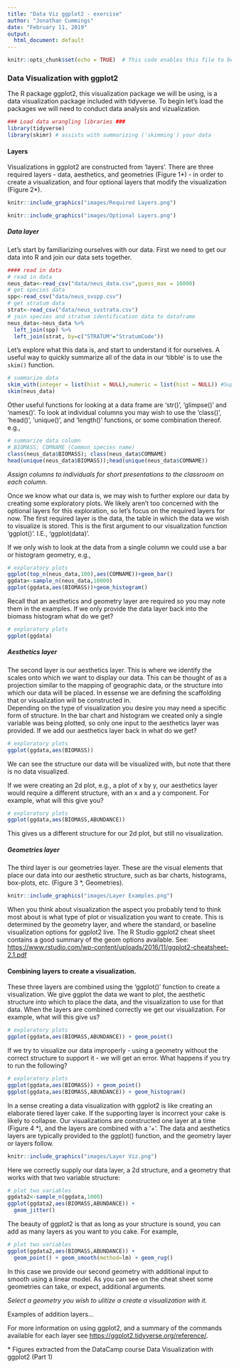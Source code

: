 ```yaml
---
title: "Data Viz ggplot2 - exercise"
author: "Jonathan Cummings"
date: "February 11, 2019"
output:
  html_document: default
---
```


```r
knitr::opts_chunk$set(echo = TRUE)  # This code enables this file to be used as a 'markdown' file
```

### Data Visualization with ggplot2
The R package ggplot2, this visualization package we will be using, is a data visualization package included with tidyverse.  To begin let's load the packages we will need to conduct data analysis and vizualization.
```r
### Load data wrangling libraries ###
library(tidyverse)
library(skimr) # assists with summarizing ('skimming') your data
```

#### Layers
Visualizations in ggplot2 are constructed from 'layers'. There are three required layers - data, aesthetics, and geometries (Figure 1&ast;) - in order to create a visualization, and four optional layers that modify the visualization (Figure 2&ast;).

```r
knitr::include_graphics("images/Required Layers.png")
```
```r
knitr::include_graphics("images/Optional Layers.png")
```

##### Data layer
Let's start by familiarizing ourselves with our data.  First we need to get our data into R and join our data sets together.
```r
#### read in data
# read in data
neus_data<-read_csv("data/neus_data.csv",guess_max = 16000) 
# get species data
spp<-read_csv("data/neus_svspp.csv") 
# get stratum data
strat<-read_csv("data/neus_svstrata.csv") 
# join species and stratum identification data to dataframe  
neus_data<-neus_data %>% 
  left_join(spp) %>%
  left_join(strat, by=c("STRATUM"="StratumCode"))
```

Let's explore what this data is, and start to understand it for ourselves. A useful way to quickly summarize all of the data in our 'tibble' is to use the `skim()` function. 

```r
# summarize data
skim_with(integer = list(hist = NULL),numeric = list(hist = NULL)) #Suppress histograms
skim(neus_data)
```

Other useful functions for looking at a data frame are 'str()', 'glimpse()' and 'names()'.  To look at individual columns you may wish to use the 'class()', 'head()', 'unique()', and 'length()' functions, or some combination thereof.  e.g.,
```r
# summarize data column
# BIOMASS; COMNAME (Common species name)
class(neus_data$BIOMASS); class(neus_data$COMNAME)
head(unique(neus_data$BIOMASS));head(unique(neus_data$COMNAME))
```
*Assign columns to individuals for short presentations to the classroom on each column.*

Once we know what our data is, we may wish to further explore our data by creating some exploratory plots. We likely aren't too concerned with the optional layers for this exploration, so let's focus on the required layers for now. The first required layer is the data, the table in which the data we wish to visualize is stored. This is the first argument to our visualization function 'ggplot()'.  I.E.,  'ggplot(data)'.  

If we only wish to look at the data from a single column we could use a bar or histogram geometry, e.g.,

```r
# exploratory plots
ggplot(top_n(neus_data,100),aes(COMNAME))+geom_bar()
ggdata<-sample_n(neus_data,10000)
ggplot(ggdata,aes(BIOMASS))+geom_histogram()
```

Recall that an aesthetics and geometry layer are required so you may note them in the examples.  If we only provide the data layer back into the biomass histogram what do we get?
```r
# exploratory plots
ggplot(ggdata)
```

##### Aesthetics layer
The second layer is our aesthetics layer. This is where we identify the scales onto which we want to display our data. This can be thought of as a projection similar to the mapping of geographic data, or the structure into which our data will be placed.  In essense we are defining the scaffolding that or visualization will be constructed in.  
Depending on the type of visualization you desire you may need a specific form of structure.  In the bar chart and histogram we created only a single variable was being plotted, so only one input to the aesthetics layer was provided.  If we add our aesthetics layer back in what do we get?
```r
# exploratory plots
ggplot(ggdata,aes(BIOMASS))
```

We can see the structure our data will be visualized with, but note that there is no data visualized.

If we were creating an 2d plot, e.g., a plot of x by y, our aesthetics layer would require a different structure, with an x and a y component.  For example, what will this give you? 
```r
# exploratory plots
ggplot(ggdata,aes(BIOMASS,ABUNDANCE))
```

This gives us a different structure for our 2d plot, but still no visualization.

##### Geometries layer
The third layer is our geometries layer. These are the visual elements that place our data into our aesthetic structure, such as bar charts, histograms, box-plots, etc. (Figure 3 &ast;, Geometries).

```r
knitr::include_graphics("images/Layer Examples.png")
```

When you think about visualization the aspect you probably tend to think most about is what type of plot or visualization you want to create.  This is determined by the geometry layer, and where the standard, or baseline visualization options for ggplot2 live.  The R Studio ggplot2 cheat sheet contains a good summary of the geom options available. 
See: <https://www.rstudio.com/wp-content/uploads/2016/11/ggplot2-cheatsheet-2.1.pdf>

#### Combining layers to create a visualization.
These three layers are combined using the 'ggplot()' function to create a visualization. We give ggplot the data we want to plot, the aesthetic structure into which to place the data, and the visualization to use for that data.  When the layers are combined correctly we get our visualization.  For example, what will this give us?
```r
# exploratory plots
ggplot(ggdata,aes(BIOMASS,ABUNDANCE)) + geom_point()
```

If we try to visualize our data improperly - using a geometry without the correct structure to support it - we will get an error.  What happens if you try to run the following?

```r
# exploratory plots
ggplot(ggdata,aes(BIOMASS)) + geom_point()
ggplot(ggdata,aes(BIOMASS,ABUNDANCE)) + geom_histogram()
```

In a sense creating a data visualization with ggplot2 is like creating an elaborate tiered layer cake.  If the supporting layer is incorrect your cake is likely to collapse. Our visualizations are constructed one layer at a time (Figure 4 &ast;), and the layers are combined with a '+'. The data and aesthetics layers are typically provided to the ggplot() function, and the geometry layer or layers follow.

```r
knitr::include_graphics("images/Layer Viz.png")
```

Here we correctly supply our data layer, a 2d structure, and a geometry that works with that two variable structure:
```r
# plot two variables
ggdata2<-sample_n(ggdata,1000)
ggplot(ggdata2,aes(BIOMASS,ABUNDANCE)) +
  geom_jitter()
```

The beauty of ggplot2 is that as long as your structure is sound, you can add as many layers as you want to you cake.  For example, 

```r
# plot two variables
ggplot(ggdata2,aes(BIOMASS,ABUNDANCE)) +
  geom_point() + geom_smooth(method=lm) + geom_rug()
```

In this case we provide our second geometry with additional input to smooth using a linear model.  As you can see on the cheat sheet some geometries can take, or expect, additional arguments.

*Select a geometry you wish to ulitize a create a visualization with it.*

Examples of addition layers...

For more information on using ggplot2, and a summary of the commands available for each layer see <https://ggplot2.tidyverse.org/reference/>.

&ast; Figures extracted from the DataCamp course Data Visualization with ggplot2 (Part 1)